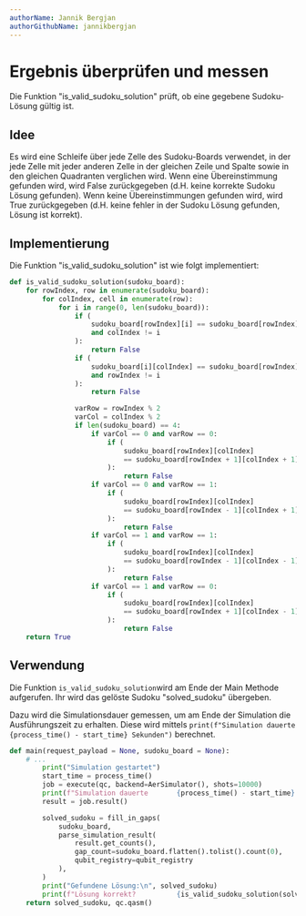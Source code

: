 ```yaml
---
authorName: Jannik Bergjan
authorGithubName: jannikbergjan
---
```


# Ergebnis überprüfen und messen
Die Funktion "is_valid_sudoku_solution" prüft, ob eine gegebene Sudoku-Lösung gültig ist.
## Idee
Es wird eine Schleife über jede Zelle des Sudoku-Boards verwendet, in der jede Zelle mit jeder anderen Zelle in der
gleichen Zeile und Spalte sowie in den gleichen Quadranten verglichen wird. Wenn eine Übereinstimmung gefunden wird,
wird False zurückgegeben (d.H. keine korrekte Sudoku Lösung gefunden). Wenn keine Übereinstimmungen gefunden wird,
wird True zurückgegeben (d.H. keine fehler in der Sudoku Lösung gefunden, Lösung ist korrekt).

## Implementierung
Die Funktion "is_valid_sudoku_solution" ist wie folgt implementiert:
```python
def is_valid_sudoku_solution(sudoku_board):
    for rowIndex, row in enumerate(sudoku_board):
        for colIndex, cell in enumerate(row):
            for i in range(0, len(sudoku_board)):
                if (
                    sudoku_board[rowIndex][i] == sudoku_board[rowIndex][colIndex]
                    and colIndex != i
                ):
                    return False
                if (
                    sudoku_board[i][colIndex] == sudoku_board[rowIndex][colIndex]
                    and rowIndex != i
                ):
                    return False

                varRow = rowIndex % 2
                varCol = colIndex % 2
                if len(sudoku_board) == 4:
                    if varCol == 0 and varRow == 0:
                        if (
                            sudoku_board[rowIndex][colIndex]
                            == sudoku_board[rowIndex + 1][colIndex + 1]
                        ):
                            return False
                    if varCol == 0 and varRow == 1:
                        if (
                            sudoku_board[rowIndex][colIndex]
                            == sudoku_board[rowIndex - 1][colIndex + 1]
                        ):
                            return False
                    if varCol == 1 and varRow == 1:
                        if (
                            sudoku_board[rowIndex][colIndex]
                            == sudoku_board[rowIndex - 1][colIndex - 1]
                        ):
                            return False
                    if varCol == 1 and varRow == 0:
                        if (
                            sudoku_board[rowIndex][colIndex]
                            == sudoku_board[rowIndex + 1][colIndex - 1]
                        ):
                            return False
    return True

```

## Verwendung
Die Funktion ```is_valid_sudoku_solution```wird am Ende der Main Methode aufgerufen.
Ihr wird das gelöste Sudoku "solved_sudoku" übergeben.

Dazu wird die Simulationsdauer gemessen, um am Ende der Simulation die Ausführungszeit zu erhalten.
Diese wird mittels `print(f"Simulation dauerte {process_time() - start_time} Sekunden")` berechnet.

```python {18}
def main(request_payload = None, sudoku_board = None):
    # ...
        print("Simulation gestartet")
        start_time = process_time()
        job = execute(qc, backend=AerSimulator(), shots=10000)
        print(f"Simulation dauerte       {process_time() - start_time} Sekunden")
        result = job.result()

        solved_sudoku = fill_in_gaps(
            sudoku_board,
            parse_simulation_result(
                result.get_counts(),
                gap_count=sudoku_board.flatten().tolist().count(0),
                qubit_registry=qubit_registry
            ),
        )
        print("Gefundene Lösung:\n", solved_sudoku)
        print(f"Lösung korrekt?          {is_valid_sudoku_solution(solved_sudoku)}")
    return solved_sudoku, qc.qasm()

```
